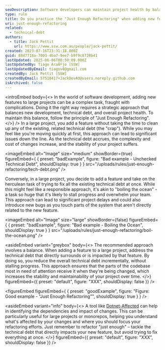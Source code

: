 ```yaml
---
seoDescription: Software developers can maintain project health by balancing new development and technical debt using the "Just Enough Refactoring" principle, reducing complexity and costs.
type: rule
title: Do you practice the "Just Enough Refactoring" when adding new features?
uri: just-enough-refactoring
related:
  - technical-debt
authors:
  - title: Jack Pettit
    url: https://www.ssw.com.au/people/jack-pettit/
created: 2023-07-16T23:31:18.000Z
guid: 88d7718a-7003-4ba7-9ee7-b9f9c8728b41
lastUpdated: 2025-06-06T00:50:09.000Z
lastUpdatedBy: Tiago AraÃºjo [SSW]
lastUpdatedByEmail: tiagov8@gmail.com
createdBy: Jack Pettit [SSW]
createdByEmail: 57518417+JackDevAU@users.noreply.github.com
isArchived: false
---
```


<introEmbed
  body={<>
In the world of software development, adding new features to large projects can be a complex task, fraught with complications. Doing it the right way requires a strategic approach that balances new development, technical debt, and overall project health. To maintain this balance, follow the principle of "Just Enough Refactoring".
  </>}
/>
In a large project, you add a feature without taking the time to clean up any of the existing, related technical debt (the "crap"). While you may feel like you're moving quickly at first, this approach can lead to significant issues down the line. As the technical debt accrues, the complexity and cost of changes increase, and the stability of your project suffers.

<imageEmbed
  alt="Image"
  size="medium"
  showBorder={true}
  figureEmbed={ {
    preset: "badExample",
    figure: "Bad example - Unchecked Technical Debt",
    shouldDisplay: true
  } }
  src="/uploads/rules/just-enough-refactoring/tech-debt.png"
/>

Conversely, in a large project, you decide to add a feature and take on the herculean task of trying to fix all the existing technical debt at once. While this might feel like a responsible approach, it's akin to "boiling the ocean" - a task so huge that it's likely to stall progress and overwhelm your team. This approach can lead to significant project delays and could also introduce new bugs as you touch parts of the system that aren't directly related to the new feature.

<imageEmbed
  alt="Image"
  size="large"
  showBorder={false}
  figureEmbed={ {
    preset: "badExample",
    figure: "Bad example - Boiling the Ocean",
    shouldDisplay: true
  } }
  src="/uploads/rules/just-enough-refactoring/boil-the-ocean.png"
/>

<asideEmbed
  variant="greybox"
  body={<>
    The recommended approach involves a balance. When adding a feature to a large project, address the technical debt that directly surrounds or is impacted by that feature. By doing so, you reduce the overall technical debt incrementally, without stalling progress. This approach ensures that the parts of the codebase most in need of attention receive it when they're being changed, which increases the stability and maintainability of your project over time.
  </>}
  figureEmbed={{
    preset: "default",
    figure: "XXX",
    shouldDisplay: false
  }}
/>

<figureEmbed figureEmbed={ {
  preset: "goodExample",
  figure: "Figure: Good example - \"Just Enough Refactoring\"",
  shouldDisplay: true
} } />


<asideEmbed
  variant="info"
  body={<>
    A tool like [Dotnet-Affected](https://github.com/leonardochaia/dotnet-affected) can help in identifying the dependencies and impact of changes. This can be particularly useful for large projects or monorepos, helping you understand what's affected by your changes and where you should focus your refactoring efforts. Just remember to refactor "just enough" – tackle the technical debt that directly impacts your new feature, but avoid trying to fix everything at once.
  </>}
  figureEmbed={{
    preset: "default",
    figure: "XXX",
    shouldDisplay: false
  }}
/>
